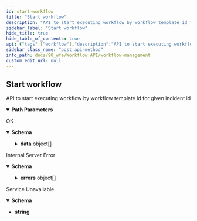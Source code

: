 ```yaml
---
id: start-workflow
title: "Start workflow"
description: "API to start executing workflow by workflow template id for given incident id"
sidebar_label: "Start workflow"
hide_title: true
hide_table_of_contents: true
api: {"tags":["workflow"],"description":"API to start executing workflow by workflow template id for given incident id","parameters":[{"name":"workflowid","in":"path","required":true,"schema":{"type":"string","example":"72421cc8-82a8-45c8-ad52-e188db8fa473"}},{"name":"incidentid","in":"path","required":true,"schema":{"type":"string","example":"INCIDENT-0001"}}],"responses":{"200":{"description":"OK","content":{"application/json":{"schema":{"type":"object","properties":{"data":{"type":"array","items":{"type":"object","properties":{"id":{"type":"string"},"run_id":{"type":"string"}}}},"sent_at":{"type":"string"}}},"example":{"data":[{"id":"900622a2-50f8-4d22-89e7-9e95fa10bcf5","run_id":"5a6f609c-3056-4ca7-ad56-08f56094ceb8"}],"sent_at":"2023-08-25T08:08:46Z"}}}},"500":{"description":"Internal Server Error","content":{"application/json":{"schema":{"type":"object","properties":{"sent_at":{"type":"string"},"errors":{"type":"array","items":{"type":"object","properties":{"message":{"type":"string"}}}}}},"example":{"sent_at":"2023-06-15T18:43:30Z","errors":[{"message":"service is not yet ready"}]}}}},"503":{"description":"Service Unavailable","content":{"text/plain":{"schema":{"type":"string"},"examples":{"response":{"value":"service is not yet ready"}}}}}},"method":"post","path":"/v1/start/workflow/{workflowid}/incident/{incidentid}","servers":[{"url":"http://wfm.dev2.ar2"}],"info":{"title":"Workflow Management","version":"1.0.0","description":"API for workflow managment"},"postman":{"name":"Start workflow","description":{"content":"API to start executing workflow by workflow template id for given incident id","type":"text/plain"},"url":{"path":["v1","start","workflow",":workflowid","incident",":incidentid"],"host":["{{baseUrl}}"],"query":[],"variable":[{"disabled":false,"description":{"content":"(Required) ","type":"text/plain"},"type":"any","value":"","key":"workflowid"},{"disabled":false,"description":{"content":"(Required) ","type":"text/plain"},"type":"any","value":"","key":"incidentid"}]},"header":[{"key":"Accept","value":"application/json"}],"method":"POST"}}
sidebar_class_name: "post api-method"
info_path: docs/90_wfe/Workflow API/workflow-management
custom_edit_url: null
---
```



## Start workflow



API to start executing workflow by workflow template id for given incident id

<details style={{"marginBottom":"1rem"}} data-collapsed={false} open={true}><summary style={{}}><strong>Path Parameters</strong></summary><div><ul><ParamsItem className={"paramsItem"} param={{"name":"workflowid","in":"path","required":true,"schema":{"type":"string","example":"72421cc8-82a8-45c8-ad52-e188db8fa473"}}}></ParamsItem><ParamsItem className={"paramsItem"} param={{"name":"incidentid","in":"path","required":true,"schema":{"type":"string","example":"INCIDENT-0001"}}}></ParamsItem></ul></div></details><div><ApiTabs><TabItem label={"200"} value={"200"}><div>

OK

</div><div><MimeTabs schemaType={"response"}><TabItem label={"application/json"} value={"application/json"}><SchemaTabs><TabItem label={"Schema"} value={"Schema"}><details style={{}} data-collapsed={false} open={true}><summary style={{"textAlign":"left"}}><strong>Schema</strong></summary><div style={{"textAlign":"left","marginLeft":"1rem"}}></div><ul style={{"marginLeft":"1rem"}}><SchemaItem collapsible={true} className={"schemaItem"}><details style={{}}><summary style={{}}><strong>data</strong><span style={{"opacity":"0.6"}}> object[]</span></summary><div style={{"marginLeft":"1rem"}}><SchemaItem collapsible={false} name={"id"} required={false} deprecated={undefined} schemaDescription={undefined} schemaName={"string"} qualifierMessage={undefined} defaultValue={undefined}></SchemaItem><SchemaItem collapsible={false} name={"run_id"} required={false} deprecated={undefined} schemaDescription={undefined} schemaName={"string"} qualifierMessage={undefined} defaultValue={undefined}></SchemaItem></div></details></SchemaItem><SchemaItem collapsible={false} name={"sent_at"} required={false} deprecated={undefined} schemaDescription={undefined} schemaName={"string"} qualifierMessage={undefined} defaultValue={undefined}></SchemaItem></ul></details></TabItem><TabItem label={"Example (from schema)"} value={"Example (from schema)"}><ResponseSamples responseExample={"{\n  \"data\": [\n    {\n      \"id\": \"string\",\n      \"run_id\": \"string\"\n    }\n  ],\n  \"sent_at\": \"string\"\n}"} language={"json"}></ResponseSamples></TabItem><TabItem label={"Example"} value={"Example"}><ResponseSamples responseExample={"{\n  \"data\": [\n    {\n      \"id\": \"900622a2-50f8-4d22-89e7-9e95fa10bcf5\",\n      \"run_id\": \"5a6f609c-3056-4ca7-ad56-08f56094ceb8\"\n    }\n  ],\n  \"sent_at\": \"2023-08-25T08:08:46Z\"\n}"} language={"json"}></ResponseSamples></TabItem></SchemaTabs></TabItem></MimeTabs></div></TabItem><TabItem label={"500"} value={"500"}><div>

Internal Server Error

</div><div><MimeTabs schemaType={"response"}><TabItem label={"application/json"} value={"application/json"}><SchemaTabs><TabItem label={"Schema"} value={"Schema"}><details style={{}} data-collapsed={false} open={true}><summary style={{"textAlign":"left"}}><strong>Schema</strong></summary><div style={{"textAlign":"left","marginLeft":"1rem"}}></div><ul style={{"marginLeft":"1rem"}}><SchemaItem collapsible={false} name={"sent_at"} required={false} deprecated={undefined} schemaDescription={undefined} schemaName={"string"} qualifierMessage={undefined} defaultValue={undefined}></SchemaItem><SchemaItem collapsible={true} className={"schemaItem"}><details style={{}}><summary style={{}}><strong>errors</strong><span style={{"opacity":"0.6"}}> object[]</span></summary><div style={{"marginLeft":"1rem"}}><SchemaItem collapsible={false} name={"message"} required={false} deprecated={undefined} schemaDescription={undefined} schemaName={"string"} qualifierMessage={undefined} defaultValue={undefined}></SchemaItem></div></details></SchemaItem></ul></details></TabItem><TabItem label={"Example (from schema)"} value={"Example (from schema)"}><ResponseSamples responseExample={"{\n  \"sent_at\": \"string\",\n  \"errors\": [\n    {\n      \"message\": \"string\"\n    }\n  ]\n}"} language={"json"}></ResponseSamples></TabItem><TabItem label={"Example"} value={"Example"}><ResponseSamples responseExample={"{\n  \"sent_at\": \"2023-06-15T18:43:30Z\",\n  \"errors\": [\n    {\n      \"message\": \"service is not yet ready\"\n    }\n  ]\n}"} language={"json"}></ResponseSamples></TabItem></SchemaTabs></TabItem></MimeTabs></div></TabItem><TabItem label={"503"} value={"503"}><div>

Service Unavailable

</div><div><MimeTabs schemaType={"response"}><TabItem label={"text/plain"} value={"text/plain"}><SchemaTabs><TabItem label={"Schema"} value={"Schema"}><details style={{}} data-collapsed={false} open={true}><summary style={{"textAlign":"left"}}><strong>Schema</strong></summary><div style={{"textAlign":"left","marginLeft":"1rem"}}></div><ul style={{"marginLeft":"1rem"}}><li><div><strong>string</strong></div></li></ul></details></TabItem><TabItem label={"Response"} value={"Response"}><ResponseSamples responseExample={"service is not yet ready"} language={"shell"}></ResponseSamples></TabItem></SchemaTabs></TabItem></MimeTabs></div></TabItem></ApiTabs></div>
      